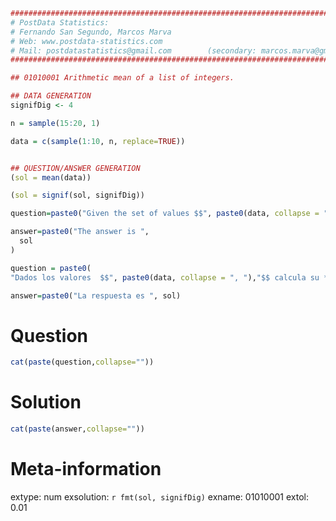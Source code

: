 
```r

################################################################################
# PostData Statistics: 
# Fernando San Segundo, Marcos Marva
# Web: www.postdata-statistics.com
# Mail: postdatastatistics@gmail.com        (secondary: marcos.marva@gmail.es)
################################################################################

## 01010001 Arithmetic mean of a list of integers.
```


```r
## DATA GENERATION
signifDig <- 4

n = sample(15:20, 1)

data = c(sample(1:10, n, replace=TRUE))


## QUESTION/ANSWER GENERATION
(sol = mean(data))

(sol = signif(sol, signifDig))
```


```r
question=paste0("Given the set of values $$", paste0(data, collapse = ", "),"$$ find their **arithmetic mean**.")

answer=paste0("The answer is ",
  sol
)

```


```r
question = paste0(
"Dados los valores  $$", paste0(data, collapse = ", "),"$$ calcula su **media aritmética**.")

answer=paste0("La respuesta es ", sol)
```


Question
========

```r
cat(paste(question,collapse=""))
```

Solution
=========

```r
cat(paste(answer,collapse=""))
```

Meta-information
================
extype: num
exsolution: `r fmt(sol, signifDig)`
exname: 01010001
extol: 0.01


